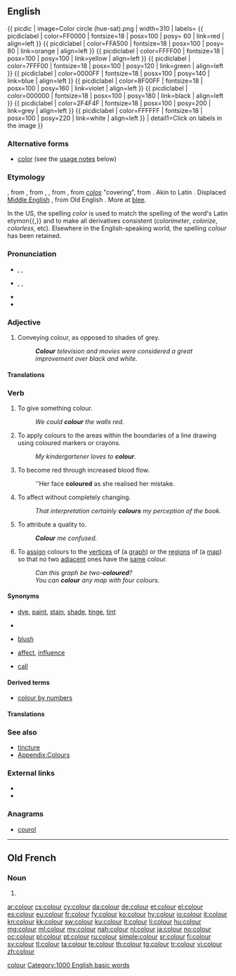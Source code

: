 ==English==
<!--If you edit this entry, please also edit [[color]] to ensure these two entries remain synchronized.-->[[Category:English synchronized entries|colour]]
{{wikipedia|color}}
{{ picdic
| image=Color circle (hue-sat).png
| width=310
| labels=
{{ picdiclabel | color=FF0000 | fontsize=18 | posx=100 | posy= 60 | link=red | align=left }}
{{ picdiclabel | color=FFA500 | fontsize=18 | posx=100 | posy= 80 | link=orange | align=left }}
{{ picdiclabel | color=FFFF00 | fontsize=18 | posx=100 | posy=100 | link=yellow | align=left }}
{{ picdiclabel | color=7FFF00 | fontsize=18 | posx=100 | posy=120 | link=green | align=left }}
{{ picdiclabel | color=0000FF | fontsize=18 | posx=100 | posy=140 | link=blue | align=left }}
{{ picdiclabel | color=8F00FF | fontsize=18 | posx=100 | posy=160 | link=violet | align=left }}
{{ picdiclabel | color=000000 | fontsize=18 | posx=100 | posy=180 | link=black | align=left }}
{{ picdiclabel | color=2F4F4F | fontsize=18 | posx=100 | posy=200 | link=grey | align=left }}
{{ picdiclabel | color=FFFFFF | fontsize=18 | posx=100 | posy=220 | link=white | align=left }}
| detail1=Click on labels in the image
}}

===Alternative forms===
* [[color]] {{qualifier|US}} (see the [[#Usage notes|usage notes]] below)

===Etymology===
{{etyl|enm}} {{term|color|colo(u)r|lang=enm}}, from {{etyl|xno}} {{term|colur|lang=fro}}, from {{etyl|fro}} {{term|colour|lang=fro}}, {{term|color|lang=fro}}, from {{etyl|la}} {{term|color|lang=la}}, from {{etyl|OL.}} ''[[colos]]'' "covering", from {{etyl|ine-pro|en}} {{recons|kel-||to cover, conceal|lang=ine-pro}}. Akin to Latin {{term|celo|cēlō|I hide, conceal|lang=la}}. Displaced [[Middle English]] {{term|blee||colour|lang=enm}}, from Old English {{term|bleo|blēo|lang=ang}}. More at [[blee]].

In the US, the spelling ''color'' is used to match the spelling of the word's Latin etymon{{,}} and to make all derivatives consistent (''colorimeter'', ''colorize'', ''colorless'', etc). Elsewhere in the English-speaking world, the spelling ''colour'' has been retained.

===Pronunciation===
* {{a|UK}} {{enPR|kŭl'ə(r)}}, {{IPA|/ˈkʌl.ə(ɹ)/}}, {{X-SAMPA|/"kVl.@(r)/}}
* {{a|US}} {{enPR|kŭl'ər}}, {{IPA|/ˈkʌl.ɚ/}}, {{X-SAMPA|/"kVl.@`/}}
* {{audio|en-us-color.ogg|Audio (US)}}<!--yes this file uses the other spelling, but you can't hear spelling!-->
* {{rhymes|ʌlə(ɹ)}}

===Adjective===
{{en-adj|-}} {{AU|Canada|Ireland|NZ|UK}}

# Conveying colour, as opposed to shades of grey.
#: '''''Colour''' television and movies were considered a great improvement over black and white.''

====Translations====
{{trans-see|colour|color}}

===Verb===
{{en-verb}} {{AU|Canada|NZ|UK}}

# To give something colour.
#: ''We could '''colour''' the walls red.''
# {{intransitive}} To apply colours to the areas within the boundaries of a line drawing using coloured markers or crayons.
#: ''My kindergartener loves to '''colour'''.''
# {{context|of a face}} To become red through increased blood flow.
#: ''Her face '''coloured''' as she realised her mistake.
# To affect without completely changing.
#: ''That interpretation certainly '''colours''' my perception of the book.''
# {{informal}} To attribute a quality to.
#: '''''Colour''' me confused.''
# {{mathematics}} To [[assign]] colours to the [[vertex|vertices]] of (a [[graph]]) or the [[region]]s of (a [[map]]) so that no two [[adjacent]] ones have the [[same]] colour.
#: ''Can this graph be two-'''coloured'''?''
#: ''You can '''colour''' any map with four colours.''

====Synonyms====
* {{qualifier|give something colour}} [[dye]], [[paint]], [[stain]], [[shade]], [[tinge]], [[tint]]
* {{qualifier|apply colours within boundaries of a line drawing}}<!--can this be used intransitively? [[colour in]]-->
* {{qualifier|of a face, become red}} [[blush]]
* {{qualifier|affect without completely changing}} [[affect]], [[influence]]
* {{qualifier|attribute a quality to}} [[call]]

====Derived terms====
* [[colour by numbers]]

====Translations====
{{trans-see|colour|color}}

===See also===
* [[tincture]]
* [[Appendix:Colors|Appendix:Colours]]

===External links===
* {{pedialite|dab=Color (disambiguation)}}
* {{commonslite|Colors}}

===Anagrams===
* [[courol#English|courol]]

[[Category:1000 English basic words]]

----

==Old French==

===Noun===
{{fro-noun|f}}

# {{alternative form of|color|lang=fro}}

[[ar:colour]]
[[cs:colour]]
[[cy:colour]]
[[da:colour]]
[[de:colour]]
[[et:colour]]
[[el:colour]]
[[es:colour]]
[[eu:colour]]
[[fr:colour]]
[[fy:colour]]
[[ko:colour]]
[[hy:colour]]
[[io:colour]]
[[it:colour]]
[[kn:colour]]
[[kk:colour]]
[[sw:colour]]
[[ku:colour]]
[[lt:colour]]
[[li:colour]]
[[hu:colour]]
[[mg:colour]]
[[ml:colour]]
[[my:colour]]
[[nah:colour]]
[[nl:colour]]
[[ja:colour]]
[[no:colour]]
[[oc:colour]]
[[pl:colour]]
[[pt:colour]]
[[ru:colour]]
[[simple:colour]]
[[sr:colour]]
[[fi:colour]]
[[sv:colour]]
[[tl:colour]]
[[ta:colour]]
[[te:colour]]
[[th:colour]]
[[tg:colour]]
[[tr:colour]]
[[vi:colour]]
[[zh:colour]]